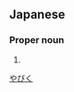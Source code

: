 ==Japanese==
{{ja-kanjitab|屋|比|久}}

===Proper noun===
{{ja-pos|proper|やびく}}

# {{surname|lang=ja}}

[[Category:Japanese surnames|やびく]]